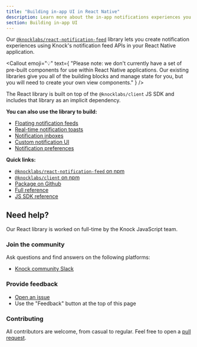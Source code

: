 ```yaml
---
title: "Building in-app UI in React Native"
description: Learn more about the in-app notifications experiences you can build in React Native with Knock.
section: Building in-app UI
---
```



Our [`@knocklabs/react-notification-feed`](https://github.com/knocklabs/react-notification-feed) library lets you create notification experiences using Knock's notification feed APIs in your React Native application.

<Callout
  emoji="💡"
  text={
    "Please note: we don't currently have a set of pre-built components for use within React Native applications. Our existing libraries give you all of the building blocks and manage state for you, but you will need to create your own view components."
  }
/>

The React library is built on top of the `@knocklabs/client` JS SDK and includes that library as an implicit dependency.

**You can also use the library to build:**

- [Floating notification feeds](/in-app-ui/react/feed)
- [Real-time notification toasts](/in-app-ui/react/toasts)
- [Notification inboxes](/in-app-ui/react/inbox)
- [Custom notification UI](/in-app-ui/react/custom-notifications-ui)
- [Notification preferences](/in-app-ui/react/preferences)

**Quick links:**

- [`@knocklabs/react-notification-feed` on npm](https://www.npmjs.com/package/@knocklabs/react-notification-feed)
- [`@knocklabs/client` on npm](https://www.npmjs.com/package/@knocklabs/client)
- [Package on Github](https://github.com/knocklabs/react-notification-feed)
- [Full reference](/in-app-ui/react/reference)
- [JS SDK reference](/in-app-ui/javascript/reference)

## Need help?

Our React library is worked on full-time by the Knock JavaScript team.

### Join the community

Ask questions and find answers on the following platforms:

- [Knock community Slack](https://knock.app/join-slack)

### Provide feedback

- [Open an issue](https://github.com/knocklabs/react-notification-feed/issues/new)
- Use the "Feedback" button at the top of this page

### Contributing

All contributors are welcome, from casual to regular. Feel free to open a [pull request](https://github.com/knocklabs/react-notification-feed/pulls/new).
